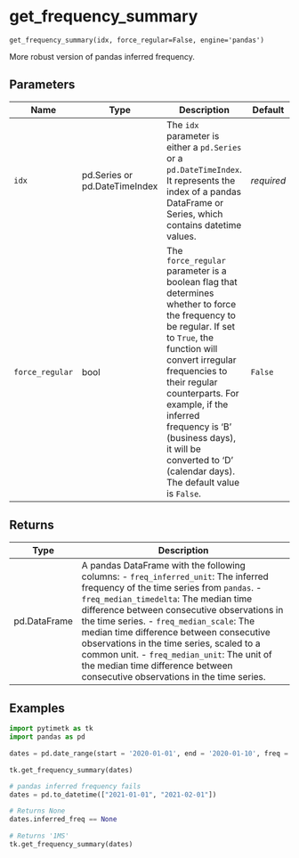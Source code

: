 # get_frequency_summary { #pytimetk.get_frequency_summary }

`get_frequency_summary(idx, force_regular=False, engine='pandas')`

More robust version of pandas inferred frequency.
    

## Parameters

| Name            | Type                          | Description                                                                                                                                                                                                                                                                                                                                                  | Default    |
|-----------------|-------------------------------|--------------------------------------------------------------------------------------------------------------------------------------------------------------------------------------------------------------------------------------------------------------------------------------------------------------------------------------------------------------|------------|
| `idx`           | pd.Series or pd.DateTimeIndex | The `idx` parameter is either a `pd.Series` or a `pd.DateTimeIndex`. It  represents the index of a pandas DataFrame or Series, which contains  datetime values.                                                                                                                                                                                              | _required_ |
| `force_regular` | bool                          | The `force_regular` parameter is a boolean flag that determines whether  to force the frequency to be regular. If set to `True`, the function  will convert irregular frequencies to their regular counterparts. For  example, if the inferred frequency is 'B' (business days), it will be  converted to 'D' (calendar days). The default value is `False`. | `False`    |

## Returns

| Type         | Description                                                                                                                                                                                                                                                                                                                                                                                                                                                                                              |
|--------------|----------------------------------------------------------------------------------------------------------------------------------------------------------------------------------------------------------------------------------------------------------------------------------------------------------------------------------------------------------------------------------------------------------------------------------------------------------------------------------------------------------|
| pd.DataFrame | A pandas DataFrame with the following columns: - `freq_inferred_unit`: The inferred frequency of the time series from `pandas`. - `freq_median_timedelta`: The median time difference between consecutive     observations in the time series. - `freq_median_scale`: The median time difference between consecutive     observations in the time series, scaled to a common unit. - `freq_median_unit`: The unit of the median time difference between     consecutive observations in the time series. |

## Examples

```python
import pytimetk as tk
import pandas as pd
    
dates = pd.date_range(start = '2020-01-01', end = '2020-01-10', freq = 'D')
    
tk.get_frequency_summary(dates)
```
    
```python
# pandas inferred frequency fails
dates = pd.to_datetime(["2021-01-01", "2021-02-01"])
    
# Returns None
dates.inferred_freq == None
    
# Returns '1MS'
tk.get_frequency_summary(dates)
    
```
